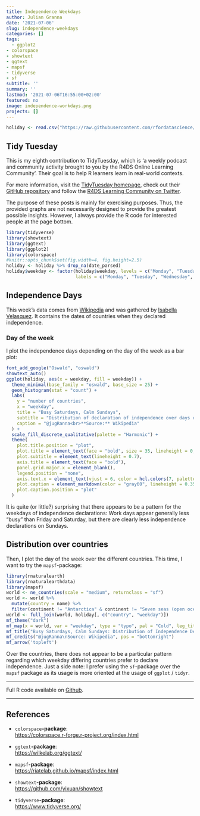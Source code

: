 ```yaml
---
title: Independence Weekdays
author: Julian Granna
date: '2021-07-06'
slug: independence-weekdays
categories: []
tags:
  - ggplot2
- colorspace
- showtext
- ggtext
- mapsf
- tidyverse
- sf
subtitle: ''
summary: ''
lastmod: '2021-07-06T16:55:00+02:00'
featured: no
image: independence-workdays.png
projects: []
---
```

  
  
  ```r
holiday <- read.csv("https://raw.githubusercontent.com/rfordatascience/tidytuesday/master/data/2021/2021-07-06/holidays.csv")
```

## Tidy Tuesday

This is my eighth contribution to TidyTuesday, which is 'a weekly podcast and community activity brought to you by the R4DS Online Learning Community'. Their goal is to help R learners learn in real-world contexts. 

For more information, visit the [TidyTuesday homepage](https://www.tidytuesday.com/), check out their [GitHub repository](https://github.com/rfordatascience/tidytuesday) and follow the [R4DS Learning Community on Twitter](https://twitter.com/R4DScommunity).

The purpose of these posts is mainly for exercising purposes. Thus, the provided graphs are not necessarily designed to provide the greatest possible insights. However, I always provide the R code for interested people at the page bottom.

```r
library(tidyverse)
library(showtext)
library(ggtext)
library(ggplot2)
library(colorspace)
#knitr::opts_chunk$set(fig.width=4, fig.height=2.5) 
holiday <- holiday %>% drop_na(date_parsed)
holiday$weekday <- factor(holiday$weekday, levels = c("Monday", "Tuesday", "Wednesday", "Thursday", "Friday", "Saturday", "Sunday"), 
                          labels = c("Monday", "Tuesday", "Wednesday", "Thursday", "Friday", "Saturday", "Sunday"))
```

## Independence Days

This week's data comes from [Wikipedia](https://en.wikipedia.org/wiki/List_of_national_independence_days) and was gathered by [Isabella Velasquez](https://github.com/rfordatascience/tidytuesday/issues/352). It contains the dates of countries when they declared independence.

### Day of the week

I plot the independence days depending on the day of the week as a bar plot:

```r
font_add_google("Oswald", "oswald")
showtext_auto()
ggplot(holiday, aes(x = weekday, fill = weekday)) +
  theme_minimal(base_family = "oswald", base_size = 25) +
  geom_histogram(stat = "count") +
  labs(
    y = "number of countries",
    x = "weekday",
    title = "Busy Saturdays, Calm Sundays",
    subtitle = "Distribution of declaration of independence over days of the week.",
    caption = "@jugRanna<br>**Source:** Wikipedia"
  ) + 
  scale_fill_discrete_qualitative(palette = "Harmonic") +
  theme(
    plot.title.position = "plot", 
    plot.title = element_text(face = "bold", size = 35, lineheight = 0, margin = margin(1, 0, 0.6, 1)),
    plot.subtitle = element_text(lineheight = 0.7),
    axis.title = element_text(face = "bold"),
    panel.grid.major.x = element_blank(),
    legend.position = "none",
    axis.text.x = element_text(vjust = 6, color = hcl.colors(7, palette = "Harmonic")),
    plot.caption = element_markdown(color = "gray60", lineheight = 0.35),
    plot.caption.position = "plot"
  )
```

It is quite (or little?) surprising that there appears to be a pattern for the weekdays of independence declarations: Work days appear generally less "busy" than Friday and Saturday, but there are clearly less independence declarations on Sundays. 

## Distribution over countries
Then, I plot the day of the week over the different countries. This time, I want to try the `mapsf`-package: 

```r
library(rnaturalearth)
library(rnaturalearthdata)
library(mapsf)
world <- ne_countries(scale = "medium", returnclass = "sf")
world <- world %>%
  mutate(country = name) %>% 
  filter(continent != "Antarctica" & continent != "Seven seas (open ocean)") 
world <- full_join(world, holiday[, c("country", "weekday")])
mf_theme("dark")
mf_map(x = world, var = "weekday", type = "typo", pal = "Cold", leg_title = "", leg_pos = "bottomleft", leg_no_data = "NA")
mf_title("Busy Saturdays, Calm Sundays: Distribution of Independence Declarations over Weekdays")
mf_credits("@jugRanna\nSource: Wikipedia", pos = "bottomright")
mf_arrow('topleft')
```

Over the countries, there does not appear to be a particular pattern regarding which weekday differing countries prefer to declare independence. Just a side note: I prefer using the `sf`-package over the `mapsf` package as its usage is more oriented at the usage of `ggplot` / `tidyr`.

--------------------------------------------------

Full R code available on [Github](https://github.com/jgranna/tidytuesday/tree/main/2021-07-06).

--------------------------------------------------

## References

- `colorspace`**-package**:  
<https://colorspace.r-forge.r-project.org/index.html>

- `ggtext`**-package**:  
<https://wilkelab.org/ggtext/>

- `mapsf`**-package**:  
<https://riatelab.github.io/mapsf/index.html>

- `showtext`**-package**:  
<https://github.com/yixuan/showtext>

- `tidyverse`**-package**:  
<https://www.tidyverse.org/>